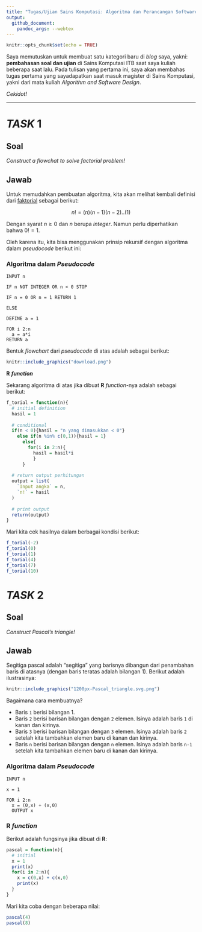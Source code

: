 ```yaml
---
title: "Tugas/Ujian Sains Komputasi: Algoritma dan Perancangan Software - Tugas I"
output: 
  github_document:
    pandoc_args: --webtex
---
```


```r
knitr::opts_chunk$set(echo = TRUE)
```

Saya memutuskan untuk membuat satu kategori baru di _blog_ saya, yakni: __pembahasan soal dan ujian__ di Sains Komputasi ITB saat saya kuliah beberapa saat lalu. Pada tulisan yang pertama ini, saya akan membahas tugas pertama yang sayadapatkan saat masuk magister di Sains Komputasi, yakni dari mata kuliah _Algorithm and Software Design_.

_Cekidot!_

---

# _TASK_ 1
## Soal
_Construct a flowchat to solve factorial problem!_

## Jawab

Untuk memudahkan pembuatan algoritma, kita akan melihat kembali definisi dari [faktorial](https://id.wikipedia.org/wiki/Faktorial) sebagai berikut:

$$n! = (n)(n-1)(n-2)..(1)$$

Dengan syarat $n \geq 0$ dan $n$ berupa _integer_. Namun perlu diperhatikan bahwa $0! = 1$.

Oleh karena itu, kita bisa menggunakan prinsip rekursif dengan algoritma dalam _pseudocode_ berikut ini:

### Algoritma dalam _Pseudocode_

```
INPUT n

IF n NOT INTEGER OR n < 0 STOP

IF n = 0 OR n = 1 RETURN 1

ELSE 

DEFINE a = 1

FOR i 2:n
  a = a*i
RETURN a
```

Bentuk _flowchart_ dari _pseudocode_ di atas adalah sebagai berikut:

```r
knitr::include_graphics("download.png")
```

__R__ ___function___

Sekarang algoritma di atas jika dibuat __R__ _function_-nya adalah sebagai berikut:

```r
f_torial = function(n){
  # initial definition
  hasil = 1
  
  # conditional
  if(n < 0){hasil = "n yang dimasukkan < 0"}
    else if(n %in% c(0,1)){hasil = 1}
      else{
        for(i in 2:n){
          hasil = hasil*i
          }
      }
  
  # return output perhitungan
  output = list(
    `Input angka` = n,
    `n!` = hasil
  )
  
  # print output
  return(output)
}
```

Mari kita cek hasilnya dalam berbagai kondisi berikut:

```r
f_torial(-2)
f_torial(0)
f_torial(1)
f_torial(4)
f_torial(7)
f_torial(10)
```

# _TASK_ 2
## Soal
_Construct Pascal's triangle!_

## Jawab

Segitiga pascal adalah "segitiga" yang barisnya dibangun dari penambahan baris di atasnya (dengan baris teratas adalah bilangan 1). Berikut adalah ilustrasinya:

```r
knitr::include_graphics("1200px-Pascal_triangle.svg.png")
```

Bagaimana cara membuatnya?

- Baris `1` berisi bilangan 1.
- Baris `2` berisi barisan bilangan dengan `2` elemen. Isinya adalah baris `1` di kanan dan kirinya.
- Baris `3` berisi barisan bilangan dengan `3` elemen. Isinya adalah baris `2` setelah kita tambahkan elemen baru di kanan dan kirinya.
- Baris `n` berisi barisan bilangan dengan `n` elemen. Isinya adalah baris `n-1` setelah kita tambahkan elemen baru di kanan dan kirinya.

### Algoritma dalam _Pseudocode_

```
INPUT n

x = 1

FOR i 2:n
  x = (0,x) + (x,0)
  OUTPUT x
```

### __R__ _function_

Berikut adalah fungsinya jika dibuat di __R__:

```r
pascal = function(n){
  # initial
  x = 1
  print(x)
  for(i in 2:n){
    x = c(0,x) + c(x,0)
    print(x)
  }
}
```

Mari kita coba dengan beberapa nilai:

```r
pascal(4)
pascal(8)
```